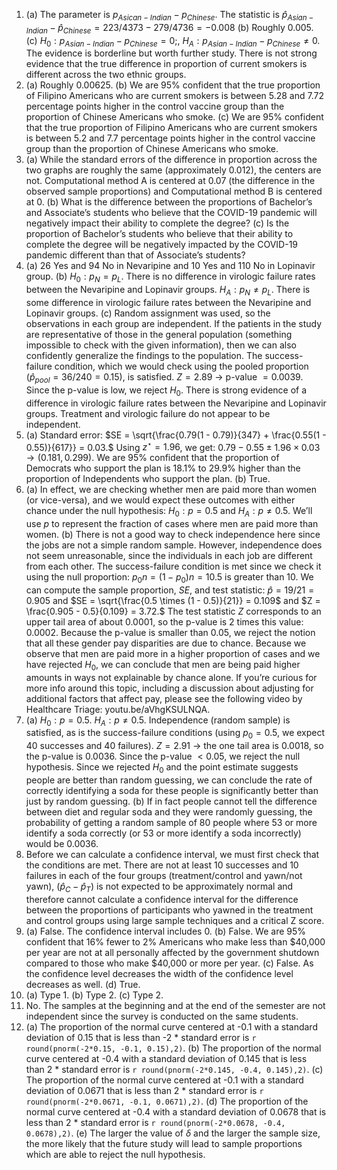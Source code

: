 1. \(a) The parameter is $p_{Asican-Indian} - p_{Chinese}.$  The statistic is $\hat{p}_{Asian-Indian} - \hat{p}_{Chinese} = 223/4373 - 279/4736 = -0.008$ (b) Roughly 0.005. (c) $H_0: p_{Asian-Indian} - p_{Chinese} = 0;$, $H_A: p_{Asian-Indian} - p_{Chinese} \ne 0.$  The evidence is borderline but worth further study. There is not strong evidence that the true difference in proportion of current smokers is different across the two ethnic groups.
\addtocounter{enumi}{1}

1. \(a) Roughly 0.00625. (b) We are 95% confident that the true proportion of Filipino Americans who are current smokers is between 5.28 and 7.72 percentage points higher in the control vaccine group than the proportion of Chinese Americans who smoke. (c) We are 95% confident that the true proportion of Filipino Americans who are current smokers is between 5.2 and 7.7 percentage points higher in the control vaccine group than the proportion of Chinese Americans who smoke.
\addtocounter{enumi}{1}

1. \(a) While the standard errors of the difference in proportion across the two graphs are roughly the same (approximately 0.012), the centers are not. Computational method A is centered at 0.07 (the difference in the observed sample proportions) and Computational method B is centered at 0. (b) What is the difference between the proportions of Bachelor's and Associate's students who believe that the COVID-19 pandemic will negatively impact their ability to complete the degree? (c) Is the proportion of Bachelor's students who believe that their ability to complete the degree will be negatively impacted by the COVID-19 pandemic different than that of Associate's students?
\addtocounter{enumi}{1}

1. \(a) 26 Yes and 94 No in Nevaripine and 10 Yes and 110 No in Lopinavir group. (b) $H_0: p_N = p_L$. There is no difference in virologic failure rates between the Nevaripine and Lopinavir groups. $H_A: p_N \ne p_L$. There is some difference in virologic failure rates between the Nevaripine and Lopinavir groups. (c) Random assignment was used, so the observations in each group are independent. If the patients in the study are representative of those in the general population (something impossible to check with the given information), then we can also confidently generalize the findings to the population. The success-failure condition, which we would check using the pooled proportion ($\hat{p}_{pool} = 36/240 = 0.15$), is satisfied. $Z = 2.89$ $\to$ p-value $=0.0039$. Since the p-value is low, we reject $H_0$. There is strong evidence of a difference in virologic failure rates between the Nevaripine and Lopinavir groups. Treatment and virologic failure do not appear to be independent.
\addtocounter{enumi}{1}

1. \(a) Standard error: $SE = \sqrt{\frac{0.79(1 - 0.79)}{347} + \frac{0.55(1 - 0.55)}{617}} = 0.03.$ Using $z^{\star} = 1.96$, we get: $0.79 - 0.55 \pm 1.96 \times 0.03 \to (0.181, 0.299).$ We are 95% confident that the proportion of Democrats who support the plan is 18.1% to 29.9% higher than the proportion of Independents who support the plan. (b) True.
\addtocounter{enumi}{1}

1. \(a) In effect, we are checking whether men are paid more than women (or vice-versa), and we would expect these outcomes with either chance under the null hypothesis: $H_0: p = 0.5$ and $H_A: p \neq 0.5.$ We'll use $p$ to represent the fraction of cases where men are paid more than women. (b) There is not a good way to check independence here since the jobs are not a simple random sample. However, independence does not seem unreasonable, since the individuals in each job are different from each other. The success-failure condition is met since we check it using the null proportion: $p_0 n = (1 - p_0) n = 10.5$ is greater than 10. We can compute the sample proportion, $SE$, and test statistic: $\hat{p} = 19 / 21 = 0.905$ and $SE = \sqrt{\frac{0.5 \times (1 - 0.5)}{21}} = 0.109$ and $Z = \frac{0.905 - 0.5}{0.109} = 3.72.$ The test statistic $Z$ corresponds to an upper tail area of about 0.0001, so the p-value is 2 times this value: 0.0002. Because the p-value is smaller than 0.05, we reject the notion that all these gender pay disparities are due to chance. Because we observe that men are paid more in a higher proportion of cases and we have rejected $H_0$, we can conclude that men are being paid higher amounts in ways not explainable by chance alone. If you're curious for more info around this topic, including a discussion about adjusting for additional factors that affect pay, please see the following video by Healthcare Triage: youtu.be/aVhgKSULNQA.
\addtocounter{enumi}{1}

1. \(a) $H_0: p = 0.5$. $H_A: p \neq 0.5$. Independence (random sample) is satisfied, as is the success-failure conditions (using $p_0 = 0.5$, we expect 40 successes and 40 failures). $Z = 2.91$ $\to$ the one tail area is 0.0018, so the p-value is 0.0036. Since the p-value $< 0.05$, we reject the null hypothesis. Since we rejected $H_0$ and the point estimate suggests people are better than random guessing, we can conclude the rate of correctly identifying a soda for these people is significantly better than just by random guessing. (b) If in fact people cannot tell the difference between diet and regular soda and they were randomly guessing, the probability of getting a random sample of 80 people where 53 or more identify a soda correctly (or 53 or more identify a soda incorrectly) would be 0.0036.
\addtocounter{enumi}{1}

1. Before we can calculate a confidence interval, we must first check that the conditions are met. There are not at least 10 successes and 10 failures in each of the four groups (treatment/control and yawn/not yawn), $(\hat{p}_C - \hat{p}_T)$ is not expected to be approximately normal and therefore cannot calculate a confidence interval for the difference between the proportions of participants who yawned in the treatment and control groups using large sample techniques and a critical Z score.
\addtocounter{enumi}{1}

1. \(a) False. The confidence interval includes 0. (b) False. We are 95% confident that 16% fewer to 2% Americans who make less than \$40,000 per year are not at all personally affected by the government shutdown compared to those who make \$40,000 or more per year. (c) False. As the confidence level decreases the width of the confidence level decreases as well. (d) True.
\addtocounter{enumi}{1}

1. \(a) Type 1. (b) Type 2. (c) Type 2.
\addtocounter{enumi}{1}

1. No. The samples at the beginning and at the end of the semester are not independent since the survey is conducted on the same students.
\addtocounter{enumi}{1}

1. \(a) The proportion of the normal curve centered at -0.1 with a standard deviation of 0.15 that is less than -2 * standard error is `r round(pnorm(-2*0.15, -0.1, 0.15),2)`. (b) The proportion of the normal curve centered at -0.4 with a standard deviation of 0.145 that is less than 2 * standard error is `r round(pnorm(-2*0.145, -0.4, 0.145),2)`. (c) The proportion of the normal curve centered at -0.1 with a standard deviation of 0.0671 that is less than 2 * standard error is `r round(pnorm(-2*0.0671, -0.1, 0.0671),2)`. (d) The proportion of the normal curve centered at -0.4 with a standard deviation of 0.0678 that is less than 2 * standard error is `r round(pnorm(-2*0.0678, -0.4, 0.0678),2)`. (e) The larger the value of $\delta$ and the larger the sample size, the more likely that the future study will lead to sample proportions which are able to reject the null hypothesis.
\addtocounter{enumi}{1}
